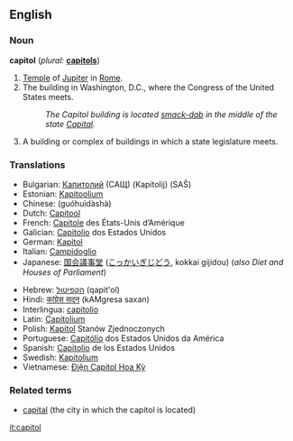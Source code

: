 ==English==

===Noun===
'''capitol'''  (''plural:'' '''[[capitols]]''')
#[[Temple]] of [[Jupiter]] in [[Rome]].
#The building in Washington, D.C., where the Congress of the United States meets.
#:''The Capitol building is located [[smack-dab]] in the middle of the state [[Capital]].''
#A building or complex of buildings in which a state legislature meets.

===Translations===
{{trans-top|The building in Washington, D.C., where the Congress of the United States meets.}}
*Bulgarian: [[Капитолий]] (САЩ) (Kapitolij) (SAŜ)
*Estonian: [[Kapitoolium]]
*Chinese: {{zh-ts|國會大廈|国会大厦}} (guóhuìdàshà)
*Dutch: [[Capitool]]
*French: [[Capitole]] des États-Unis d’Amérique {{m}}
*Galician: [[Capitolio]] dos Estados Unidos {{m}}
*German: [[Kapitol]] {{n}} 
*Italian: [[Campidoglio]] {{m}} 
*Japanese: [[国会議事堂]] ([[こっかいぎじどう]], kokkai gijidou) (''also Diet and Houses of Parliament'')
{{trans-mid}}
*Hebrew: [[הקפיטול]] (qapit'ol)
*Hindi: [[कांग्रेस सदन]] (kAMgresa saxan) {{m}}
*Interlingua: [[capitolio]] 
*Latin: [[Capitolium]] {{n}} 
*Polish: [[Kapitol]] Stanów Zjednoczonych
*Portuguese: [[Capitólio]] dos Estados Unidos da América {{m}}
*Spanish: [[Capitolio]] de los Estados Unidos {{m}}
*Swedish: [[Kapitolium]]
*Vietnamese: [[Điện Capitol Hoa Kỳ]]
{{trans-bottom}}

===Related terms===
*[[capital]] (the city in which the capitol is located)

[[it:capitol]]
